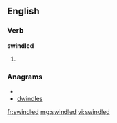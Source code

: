 ==English==

===Verb===
'''swindled'''

# {{past of|[[swindle]]}}

===Anagrams===
* {{alphagram|ddeilnsw}}
* [[dwindles#English|dwindles]]

[[fr:swindled]]
[[mg:swindled]]
[[vi:swindled]]